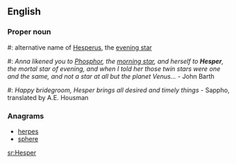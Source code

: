 ==English==

===Proper noun===
{{en-proper noun}}

#: alternative name of [[Hesperus]], the [[evening star]]

#: ''Anna likened you to [[Phosphor]], the [[morning star]], and herself to '''Hesper''', the mortal star of evening, and when I told her those twin stars were one and the same, and not a star at all but the planet Venus...'' - John Barth

#: ''Happy bridegroom, Hesper brings all desired and timely things'' - Sappho, translated by A.E. Housman

===Anagrams===
* [[herpes#English|herpes]]
* [[sphere#English|sphere]]

[[sr:Hesper]]